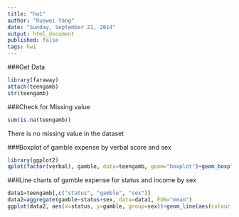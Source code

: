 ```yaml
---
title: "hw1"
author: "Ruowei Yang"
date: "Sunday, September 21, 2014"
output: html_document
published: false
tags: hw1
---
```


###Get Data
```r
library(faraway)
attach(teengamb)
str(teengamb)
```

###Check for Missing value
```r
sum(is.na(teengamb))
```
There is no missing value in the dataset

###Boxplot of gamble expense by verbal score and sex
```r
library(ggplot2)
qplot(factor(verbal), gamble, data=teengamb, geom="boxplot")+geom_boxplot(aes(fill = factor(sex)))
```

###Line charts of gamble expense for status and income by sex
```r
data1=teengamb[,c("status", "gamble", "sex")]
data2=aggregate(gamble~status+sex, data=data1, FUN="mean")
ggplot(data2, aes(x=status, y=gamble, group=sex))+geom_line(aes(colour = sex))
```